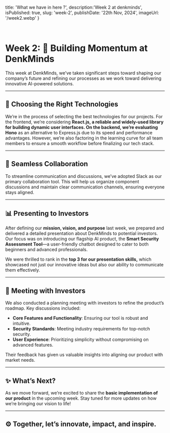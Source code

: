   title: 'What we have in here ?',
  description:'Week 2 at denkminds',
  isPublished: true,
  slug: 'week-2',
  publishDate: '22th Nov, 2024',
  imageUrl: '/week2.webp'
}

<br />


# Week 2: 🚀 Building Momentum at DenkMinds

This week at DenkMinds, we’ve taken significant steps toward shaping our company’s future and refining our processes as we work toward delivering innovative AI-powered solutions.  

---

## 🤔 Choosing the Right Technologies  
We’re in the process of selecting the best technologies for our projects. For the frontend, we’re considering **React.js, a reliable and widely-used library for building dynamic user interfaces. On the backend, we’re evaluating Hono** as an alternative to Express.js due to its speed and performance advantages. However, we’re also factoring in the learning curve for all team members to ensure a smooth workflow before finalizing our tech stack.  

---

## 🤝 Seamless Collaboration  
To streamline communication and discussions, we’ve adopted Slack as our primary collaboration tool. This will help us organize component discussions and maintain clear communication channels, ensuring everyone stays aligned.  

---

## 📊 Presenting to Investors  
After defining our **mission, vision, and purpose** last week, we prepared and delivered a detailed presentation about DenkMinds to potential investors. Our focus was on introducing our flagship AI product, the **Smart Security Assessment Tool**—a user-friendly chatbot designed to cater to both beginners and advanced professionals.  

We were thrilled to rank in the **top 3 for our presentation skills,** which showcased not just our innovative ideas but also our ability to communicate them effectively.  

---

## 💼 Meeting with Investors  
We also conducted a planning meeting with investors to refine the product’s roadmap. Key discussions included:  
- **Core Features and Functionality**: Ensuring our tool is robust and intuitive.  
- **Security Standards**: Meeting industry requirements for top-notch security.  
- **User Experience**: Prioritizing simplicity without compromising on advanced features.  

Their feedback has given us valuable insights into aligning our product with market needs.  

---

## ✨ What’s Next?  
As we move forward, we’re excited to share the **basic implementation of our product** in the upcoming week. Stay tuned for more updates on how we’re bringing our vision to life!  

---  

## ⚙️ Together, let’s innovate, impact, and inspire.